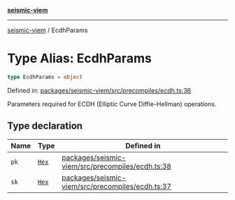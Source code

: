 [**seismic-viem**](/seismic-viem/README.mdx)

---

[seismic-viem](/seismic-viem/globals.mdx) / EcdhParams

# Type Alias: EcdhParams

```ts
type EcdhParams = object
```

Defined in: [packages/seismic-viem/src/precompiles/ecdh.ts:36](https://github.com/SeismicSystems/seismic-client/blob/658575a2378fa3042cad6a13bb56490931591f61/packages/seismic-viem/src/precompiles/ecdh.ts#L36)

Parameters required for ECDH (Elliptic Curve Diffie-Hellman) operations.

## Type declaration

| Name                 | Type                                  | Defined in                                                                                                                                                                                           |
| -------------------- | ------------------------------------- | ---------------------------------------------------------------------------------------------------------------------------------------------------------------------------------------------------- |
| <a id="pk"></a> `pk` | [`Hex`](https://github.com/wevm/viem) | [packages/seismic-viem/src/precompiles/ecdh.ts:38](https://github.com/SeismicSystems/seismic-client/blob/658575a2378fa3042cad6a13bb56490931591f61/packages/seismic-viem/src/precompiles/ecdh.ts#L38) |
| <a id="sk"></a> `sk` | [`Hex`](https://github.com/wevm/viem) | [packages/seismic-viem/src/precompiles/ecdh.ts:37](https://github.com/SeismicSystems/seismic-client/blob/658575a2378fa3042cad6a13bb56490931591f61/packages/seismic-viem/src/precompiles/ecdh.ts#L37) |
